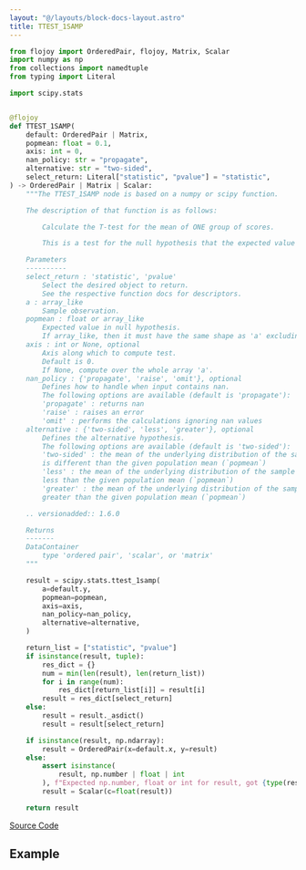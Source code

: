 ```yaml
---
layout: "@/layouts/block-docs-layout.astro"
title: TTEST_1SAMP
---
```



<PythonDocsDisplay docstring={docstring} />

```python
from flojoy import OrderedPair, flojoy, Matrix, Scalar
import numpy as np
from collections import namedtuple
from typing import Literal

import scipy.stats


@flojoy
def TTEST_1SAMP(
    default: OrderedPair | Matrix,
    popmean: float = 0.1,
    axis: int = 0,
    nan_policy: str = "propagate",
    alternative: str = "two-sided",
    select_return: Literal["statistic", "pvalue"] = "statistic",
) -> OrderedPair | Matrix | Scalar:
    """The TTEST_1SAMP node is based on a numpy or scipy function.

    The description of that function is as follows:

        Calculate the T-test for the mean of ONE group of scores.

        This is a test for the null hypothesis that the expected value (mean) of a sample of independent observations 'a' is equal to the given population mean, 'popmean'.

    Parameters
    ----------
    select_return : 'statistic', 'pvalue'
        Select the desired object to return.
        See the respective function docs for descriptors.
    a : array_like
        Sample observation.
    popmean : float or array_like
        Expected value in null hypothesis.
        If array_like, then it must have the same shape as 'a' excluding the axis dimension.
    axis : int or None, optional
        Axis along which to compute test.
        Default is 0.
        If None, compute over the whole array 'a'.
    nan_policy : {'propagate', 'raise', 'omit'}, optional
        Defines how to handle when input contains nan.
        The following options are available (default is 'propagate'):
        'propagate' : returns nan
        'raise' : raises an error
        'omit' : performs the calculations ignoring nan values
    alternative : {'two-sided', 'less', 'greater'}, optional
        Defines the alternative hypothesis.
        The following options are available (default is 'two-sided'):
        'two-sided' : the mean of the underlying distribution of the sample
        is different than the given population mean (`popmean`)
        'less' : the mean of the underlying distribution of the sample is
        less than the given population mean (`popmean`)
        'greater' : the mean of the underlying distribution of the sample is
        greater than the given population mean (`popmean`)

    .. versionadded:: 1.6.0

    Returns
    -------
    DataContainer
        type 'ordered pair', 'scalar', or 'matrix'
    """

    result = scipy.stats.ttest_1samp(
        a=default.y,
        popmean=popmean,
        axis=axis,
        nan_policy=nan_policy,
        alternative=alternative,
    )

    return_list = ["statistic", "pvalue"]
    if isinstance(result, tuple):
        res_dict = {}
        num = min(len(result), len(return_list))
        for i in range(num):
            res_dict[return_list[i]] = result[i]
        result = res_dict[select_return]
    else:
        result = result._asdict()
        result = result[select_return]

    if isinstance(result, np.ndarray):
        result = OrderedPair(x=default.x, y=result)
    else:
        assert isinstance(
            result, np.number | float | int
        ), f"Expected np.number, float or int for result, got {type(result)}"
        result = Scalar(c=float(result))

    return result

```

[Source Code](https://github.com/flojoy-ai/blocks/blob/main/blocks/SCIPY/STATS/TTEST_1SAMP/TTEST_1SAMP.py)

## Example
